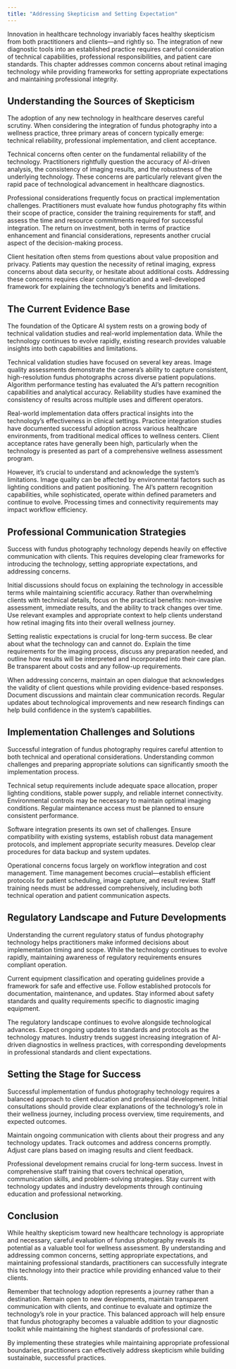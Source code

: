 ```yaml
---
title: "Addressing Skepticism and Setting Expectation"
---
```



Innovation in healthcare technology invariably faces healthy skepticism from both practitioners and clients—and rightly so. The integration of new diagnostic tools into an established practice requires careful consideration of technical capabilities, professional responsibilities, and patient care standards. This chapter addresses common concerns about retinal imaging technology while providing frameworks for setting appropriate expectations and maintaining professional integrity.

## Understanding the Sources of Skepticism

The adoption of any new technology in healthcare deserves careful scrutiny. When considering the integration of fundus photography into a wellness practice, three primary areas of concern typically emerge: technical reliability, professional implementation, and client acceptance.

Technical concerns often center on the fundamental reliability of the technology. Practitioners rightfully question the accuracy of AI-driven analysis, the consistency of imaging results, and the robustness of the underlying technology. These concerns are particularly relevant given the rapid pace of technological advancement in healthcare diagnostics.

Professional considerations frequently focus on practical implementation challenges. Practitioners must evaluate how fundus photography fits within their scope of practice, consider the training requirements for staff, and assess the time and resource commitments required for successful integration. The return on investment, both in terms of practice enhancement and financial considerations, represents another crucial aspect of the decision-making process.

Client hesitation often stems from questions about value proposition and privacy. Patients may question the necessity of retinal imaging, express concerns about data security, or hesitate about additional costs. Addressing these concerns requires clear communication and a well-developed framework for explaining the technology's benefits and limitations.

## The Current Evidence Base

The foundation of the Opticare AI system rests on a growing body of technical validation studies and real-world implementation data. While the technology continues to evolve rapidly, existing research provides valuable insights into both capabilities and limitations.

Technical validation studies have focused on several key areas. Image quality assessments demonstrate the camera's ability to capture consistent, high-resolution fundus photographs across diverse patient populations. Algorithm performance testing has evaluated the AI's pattern recognition capabilities and analytical accuracy. Reliability studies have examined the consistency of results across multiple uses and different operators.

Real-world implementation data offers practical insights into the technology's effectiveness in clinical settings. Practice integration studies have documented successful adoption across various healthcare environments, from traditional medical offices to wellness centers. Client acceptance rates have generally been high, particularly when the technology is presented as part of a comprehensive wellness assessment program.

However, it's crucial to understand and acknowledge the system's limitations. Image quality can be affected by environmental factors such as lighting conditions and patient positioning. The AI's pattern recognition capabilities, while sophisticated, operate within defined parameters and continue to evolve. Processing times and connectivity requirements may impact workflow efficiency.

## Professional Communication Strategies

Success with fundus photography technology depends heavily on effective communication with clients. This requires developing clear frameworks for introducing the technology, setting appropriate expectations, and addressing concerns.

Initial discussions should focus on explaining the technology in accessible terms while maintaining scientific accuracy. Rather than overwhelming clients with technical details, focus on the practical benefits: non-invasive assessment, immediate results, and the ability to track changes over time. Use relevant examples and appropriate context to help clients understand how retinal imaging fits into their overall wellness journey.

Setting realistic expectations is crucial for long-term success. Be clear about what the technology can and cannot do. Explain the time requirements for the imaging process, discuss any preparation needed, and outline how results will be interpreted and incorporated into their care plan. Be transparent about costs and any follow-up requirements.

When addressing concerns, maintain an open dialogue that acknowledges the validity of client questions while providing evidence-based responses. Document discussions and maintain clear communication records. Regular updates about technological improvements and new research findings can help build confidence in the system's capabilities.

## Implementation Challenges and Solutions

Successful integration of fundus photography requires careful attention to both technical and operational considerations. Understanding common challenges and preparing appropriate solutions can significantly smooth the implementation process.

Technical setup requirements include adequate space allocation, proper lighting conditions, stable power supply, and reliable internet connectivity. Environmental controls may be necessary to maintain optimal imaging conditions. Regular maintenance access must be planned to ensure consistent performance.

Software integration presents its own set of challenges. Ensure compatibility with existing systems, establish robust data management protocols, and implement appropriate security measures. Develop clear procedures for data backup and system updates.

Operational concerns focus largely on workflow integration and cost management. Time management becomes crucial—establish efficient protocols for patient scheduling, image capture, and result review. Staff training needs must be addressed comprehensively, including both technical operation and patient communication aspects.

## Regulatory Landscape and Future Developments

Understanding the current regulatory status of fundus photography technology helps practitioners make informed decisions about implementation timing and scope. While the technology continues to evolve rapidly, maintaining awareness of regulatory requirements ensures compliant operation.

Current equipment classification and operating guidelines provide a framework for safe and effective use. Follow established protocols for documentation, maintenance, and updates. Stay informed about safety standards and quality requirements specific to diagnostic imaging equipment.

The regulatory landscape continues to evolve alongside technological advances. Expect ongoing updates to standards and protocols as the technology matures. Industry trends suggest increasing integration of AI-driven diagnostics in wellness practices, with corresponding developments in professional standards and client expectations.

## Setting the Stage for Success

Successful implementation of fundus photography technology requires a balanced approach to client education and professional development. Initial consultations should provide clear explanations of the technology's role in their wellness journey, including process overview, time requirements, and expected outcomes.

Maintain ongoing communication with clients about their progress and any technology updates. Track outcomes and address concerns promptly. Adjust care plans based on imaging results and client feedback.

Professional development remains crucial for long-term success. Invest in comprehensive staff training that covers technical operation, communication skills, and problem-solving strategies. Stay current with technology updates and industry developments through continuing education and professional networking.

## Conclusion

While healthy skepticism toward new healthcare technology is appropriate and necessary, careful evaluation of fundus photography reveals its potential as a valuable tool for wellness assessment. By understanding and addressing common concerns, setting appropriate expectations, and maintaining professional standards, practitioners can successfully integrate this technology into their practice while providing enhanced value to their clients.

Remember that technology adoption represents a journey rather than a destination. Remain open to new developments, maintain transparent communication with clients, and continue to evaluate and optimize the technology's role in your practice. This balanced approach will help ensure that fundus photography becomes a valuable addition to your diagnostic toolkit while maintaining the highest standards of professional care.

By implementing these strategies while maintaining appropriate professional boundaries, practitioners can effectively address skepticism while building sustainable, successful practices.
